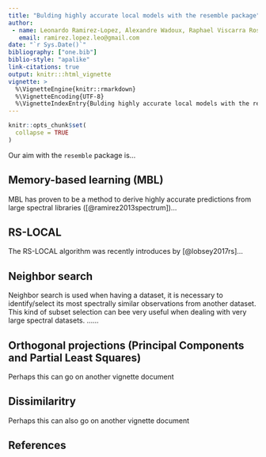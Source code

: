 ```yaml
---
title: "Bulding highly accurate local models with the resemble package"
author: 
 - name: Leonardo Ramirez-Lopez, Alexandre Wadoux, Raphael Viscarra Rossel, ???, ???, ..., ???
   email: ramirez.lopez.leo@gmail.com
date: "`r Sys.Date()`"
bibliography: ["one.bib"]
biblio-style: "apalike"
link-citations: true
output: knitr:::html_vignette
vignette: >
  %\VignetteEngine{knitr::rmarkdown}
  %\VignetteEncoding{UTF-8}
  %\VignetteIndexEntry{Bulding highly accurate local models with the resemble package}
---
```


```r
knitr::opts_chunk$set(
  collapse = TRUE
)
```

Our aim with the `resemble` package  is...

## Memory-based learning (MBL)

MBL has proven to be a method to derive highly accurate predictions from large 
spectral libraries ([@ramirez2013spectrum])...

## RS-LOCAL

The RS-LOCAL algorithm was recently introduces by [@lobsey2017rs]...


## Neighbor search 

Neighbor search is used when having a dataset, it is necessary to identify/select 
its most spectrally similar observations from another dataset. This kind of subset 
selection can bee very useful when dealing with very large spectral 
datasets. ......

## Orthogonal projections (Principal Components and Partial Least Squares)

Perhaps this can go on another vignette document

## Dissimilaritry

Perhaps this can also go on another vignette document

## References

